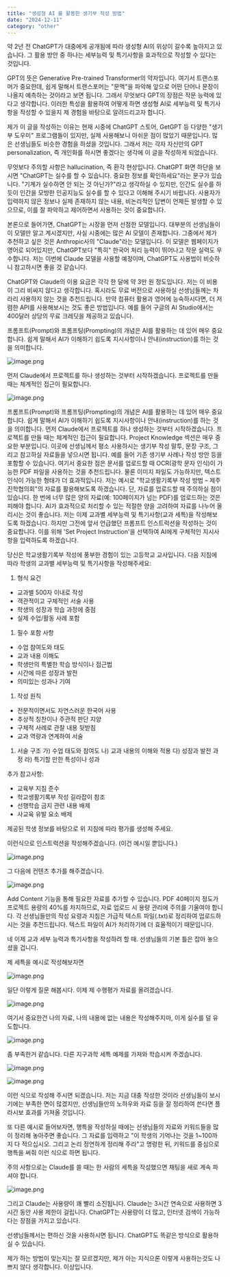 ```yaml
---
title: "생성형 AI 를 활용한 생기부 작성 방법"
date: "2024-12-11"
category: "other"
---
```


약 2년 전 ChatGPT가 대중에게 공개됨에 따라 생성형 AI의 위상이 갈수록 높아지고 있습니다. 그 활용 방안 중 하나는 세부능력 및 특기사항을 효과적으로 작성할 수 있다는 것입니다.

GPT의 뜻은 Generative Pre-trained Transformer의 약자입니다. 여기서 트랜스포머가 중요한데, 쉽게 말해서 트랜스포머는 "문맥"을 파악해 앞으로 어떤 단어나 문장이 나올지 예측하는 것이라고 보면 됩니다. 그래서 무엇보다 GPT의 장점은 작문 능력에 있다고 생각합니다. 이러한 특성을 활용하여 어떻게 하면 생성형 AI로 세부능력 및 특기사항을 작성할 수 있을지 제 경험을 바탕으로 알려드리고자 합니다.

제가 이 글을 작성하는 이유는 현재 시중에 ChatGPT 스토어, GetGPT 등 다양한 "생기부 도우미" 프로그램들이 있지만, 실제 사용해보니 아쉬운 점이 많았기 때문입니다. 많은 선생님들도 비슷한 경험을 하셨을 것입니다. 그래서 저는 각자 자신만의 GPT personalization, 즉 개인화를 하시면 좋겠다는 생각에 이 글을 작성하게 되었습니다.

무엇보다 주의할 사항은 hallucination, 즉 환각 현상입니다. ChatGPT 화면 하단을 보시면 "ChatGPT는 실수를 할 수 있습니다. 중요한 정보를 확인하세요"라는 문구가 있습니다. "기계가 실수하면 안 되는 것 아닌가?"라고 생각하실 수 있지만, 인간도 실수를 하듯이 인간을 모방한 인공지능도 실수를 할 수 있다고 이해해 주시기 바랍니다. 사용자가 입력하지 않은 정보나 실제 존재하지 않는 내용, 비논리적인 답변이 언제든 발생할 수 있으므로, 이를 잘 파악하고 제어하면서 사용하는 것이 중요합니다.

본론으로 들어가면, ChatGPT는 시장을 먼저 선점한 모델입니다. 대부분의 선생님들이 이 모델만 알고 계시겠지만, 사실 시중에는 많은 AI 모델이 존재합니다. 그중에서 제가 추천하고 싶은 것은 Anthropic사의 "Claude"라는 모델입니다. 이 모델은 웹페이지가 영어로 되어있지만, ChatGPT보다 "특히" 한국어 처리 능력이 뛰어나고 작문 실력도 우수합니다. 저는 이번에 Claude 모델을 사용할 예정이며, ChatGPT도 사용법이 비슷하니 참고하시면 좋을 것 같습니다.

ChatGPT와 Claude의 이용 요금은 각각 한 달에 약 3만 원 정도입니다. 저는 이 비용이 그리 비싸지 않다고 생각합니다. 혹시라도 무료 버전으로 사용하실 선생님들께는 차라리 사용하지 않는 것을 추천드립니다. 만약 컴퓨터 활용과 영어에 능숙하시다면, 더 저렴한 API를 사용해보시는 것도 좋은 방법입니다. 예를 들어 구글의 AI Studio에서는 400달러 상당의 무료 크레딧을 제공하고 있습니다.

프롬프트(Prompt)와 프롬프팅(Prompting)의 개념은 AI를 활용하는 데 있어 매우 중요합니다. 쉽게 말해서 AI가 이해하기 쉽도록 지시사항이나 안내(instruction)를 하는 것을 의미합니다.

![image.png](/images/image.png)

먼저 Claude에서 프로젝트를 하나 생성하는 것부터 시작하겠습니다. 프로젝트를 만들 때는 체계적인 접근이 필요합니다.

![image.png](/images/image1.png)

프롬프트(Prompt)와 프롬프팅(Prompting)의 개념은 AI를 활용하는 데 있어 매우 중요합니다. 쉽게 말해서 AI가 이해하기 쉽도록 지시사항이나 안내(instruction)를 하는 것을 의미합니다.
먼저 Claude에서 프로젝트를 하나 생성하는 것부터 시작하겠습니다. 프로젝트를 만들 때는 체계적인 접근이 필요합니다.
Project Knowledge 섹션은 매우 중요한 부분입니다. 이곳에 선생님께서 평소 사용하시는 생기부 작성 말투, 문장 구조, 그리고 참고하실 자료들을 넣으시면 됩니다. 예를 들어 기존 생기부 사례나 작성 방안 등을 포함할 수 있습니다. 여기서 중요한 점은 문서를 업로드할 때 OCR(광학 문자 인식)이 가능한 PDF 파일을 사용하는 것을 추천드립니다. 물론 이미지 파일도 가능하지만, 텍스트 인식이 가능한 형태가 더 효과적입니다.
저는 예시로 "학교생활기록부 작성 방법 – 제주진학협의회"의 자료를 활용해보도록 하겠습니다. 단, 자료를 업로드할 때 주의하실 점이 있습니다. 한 번에 너무 많은 양의 자료(예: 100페이지가 넘는 PDF)를 업로드하는 것은 피해야 합니다. AI가 효과적으로 처리할 수 있는 적절한 양을 고려하여 자료를 나누어 올리시는 것이 좋습니다.
저는 이제 교과별 세부능력 및 특기사항(교과 세특)을 작성해보도록 하겠습니다. 하지만 그전에 앞서 언급했던 프롬프트 인스트럭션을 작성하는 것이 중요합니다. 이를 위해 'Set Project Instruction'을 선택하여 AI에게 구체적인 지시사항을 입력하도록 하겠습니다.

당신은 학교생활기록부 작성에 풍부한 경험이 있는 고등학교 교사입니다.
다음 지침에 따라 학생의 교과별 세부능력 및 특기사항을 작성해주세요:

1. 형식 요건

- 교과별 500자 이내로 작성
- 객관적이고 구체적인 서술 사용
- 학생의 성장과 학습 과정에 중점
- 실제 수업/활동 사례 포함

1. 필수 포함 사항

- 수업 참여도와 태도
- 교과 내용 이해도
- 학생만의 특별한 학습 방식이나 접근법
- 시간에 따른 성장과 발전
- 의미있는 성과나 기여

1. 작성 원칙

- 전문적이면서도 자연스러운 한국어 사용
- 추상적 칭찬이나 주관적 판단 지양
- 구체적 사례로 관찰 내용 뒷받침
- 교과 역량과 연계하여 서술

1. 서술 구조
   가) 수업 태도와 참여도
   나) 교과 내용의 이해와 적용
   다) 성장과 발전 과정
   라) 특기할 만한 특성이나 성과

추가 참고사항:

- 교육부 지침 준수
- 학교생활기록부 작성 길라잡이 참조
- 선행학습 금지 관련 내용 배제
- 사교육 유발 요소 배제

제공된 학생 정보를 바탕으로 위 지침에 따라 평가를 생성해 주세요.

이런식으로 인스트럭션을 작성해주겠습니다. (이건 예시일 뿐입니다.)

![image.png](/images/image2.png)

그 다음에 컨텐츠 추가를 해주겠습니다.

![image.png](/images/image3.png)

Add Content 기능을 통해 필요한 자료를 추가할 수 있습니다. PDF 40페이지 정도가 프로젝트 용량의 40%를 차지하므로, 자료 업로드 시 용량 관리에 주의를 기울여야 합니다. 각 선생님들만의 작성 요령과 지침은 가급적 텍스트 파일(.txt)로 정리하여 업로드하시는 것을 추천드립니다. 텍스트 파일이 AI가 처리하기에 더 효율적이기 때문입니다.

네 이제 교과 세부 능력과 특기사항을 작성하려 할 때. 선생님들의 기본 틀은 잡아 놓으셨을 겁니다.

제 세특을 예시로 작성해보자면

![image.png](/images/image4.png)

일단 이렇게 질문 해봅시다. 이제 제 수행평가 자료를 올려겠습니다.

![image.png](/images/image5.png)

여기서 중요한건 나의 자료, 나의 내용에 없는 내용은 작성해주지마, 이게 실수를 덜 유도합니다.

![image.png](/images/image6.png)

좀 부족한거 같습니다. 다른 지구과학 세특 예제를 가져와 학습시켜 주겠습니다.

![image.png](/images/image7.png)

![image.png](/images/image8.png)

이런 식으로 작성해 주시면 되겠습니다. 저는 지금 대충 작성한 것이라 선생님들이 보시기에는 부족한 면이 많겠지만, 선생님들만의 노하우와 자료 등을 잘 정리하여 쓴다면 플라시보 효과를 가져올 것입니다.

또 다른 예시로 들어보자면, 행특을 작성하실 때에는 선생님들의 자료와 키워드들을 많이 정리해 놓아주면 좋습니다. 그 자료를 입력하고 "이 학생의 기억나는 것을 1~100까지 다 적으십시오. 그리고 논리 정연하게 정리해 주라"고 명령한 뒤, 키워드를 중심으로 행특을 써줘 이런 식으로 하면 됩니다.

주의 사항으로는 Claude를 쓸 때는 한 사람의 세특을 작성했으면 채팅을 새로 계속 파셔야 합니다.

![image.png](/images/image9.png)

그리고 Claude는 사용량이 꽤 빨리 소진됩니다. Claude는 3시간 연속으로 사용하면 3시간 동안 사용 제한이 걸립니다. ChatGPT는 사용량이 더 많고, 인터넷 검색이 가능하다는 장점을 가지고 있습니다.

선생님들께서는 편하신 것을 사용하시면 됩니다. ChatGPT도 똑같은 방식으로 활용하실 수 있습니다.

제가 하는 방법이 맞는지는 잘 모르겠지만, 제가 아는 지식으론 이렇게 사용하는것도 나쁘지 않다 생각합니다. 이상입니다.
